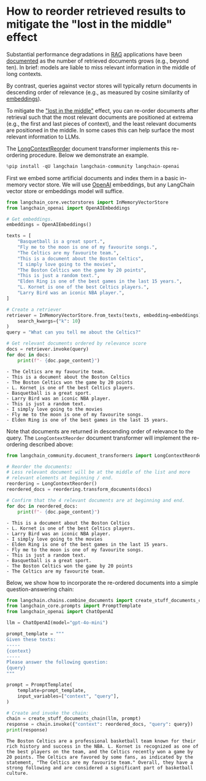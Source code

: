 # How to reorder retrieved results to mitigate the "lost in the middle" effect

Substantial performance degradations in [RAG](/oss/python/tutorials/rag) applications have been [documented](https://arxiv.org/abs/2307.03172) as the number of retrieved documents grows (e.g., beyond ten). In brief: models are liable to miss relevant information in the middle of long contexts.

By contrast, queries against vector stores will typically return documents in descending order of relevance (e.g., as measured by cosine similarity of [embeddings](/oss/python/concepts/embedding_models)).

To mitigate the ["lost in the middle"](https://arxiv.org/abs/2307.03172) effect, you can re-order documents after retrieval such that the most relevant documents are positioned at extrema (e.g., the first and last pieces of context), and the least relevant documents are positioned in the middle. In some cases this can help surface the most relevant information to LLMs.

The [LongContextReorder](https://python.langchain.com/api_reference/community/document_transformers/langchain_community.document_transformers.long_context_reorder.LongContextReorder.html) document transformer implements this re-ordering procedure. Below we demonstrate an example.


```python
%pip install -qU langchain langchain-community langchain-openai
```

First we embed some artificial documents and index them in a basic in-memory vector store. We will use [OpenAI](/oss/python/integrations/providers/openai/) embeddings, but any LangChain vector store or embeddings model will suffice.


```python
from langchain_core.vectorstores import InMemoryVectorStore
from langchain_openai import OpenAIEmbeddings

# Get embeddings.
embeddings = OpenAIEmbeddings()

texts = [
    "Basquetball is a great sport.",
    "Fly me to the moon is one of my favourite songs.",
    "The Celtics are my favourite team.",
    "This is a document about the Boston Celtics",
    "I simply love going to the movies",
    "The Boston Celtics won the game by 20 points",
    "This is just a random text.",
    "Elden Ring is one of the best games in the last 15 years.",
    "L. Kornet is one of the best Celtics players.",
    "Larry Bird was an iconic NBA player.",
]

# Create a retriever
retriever = InMemoryVectorStore.from_texts(texts, embedding=embeddings).as_retriever(
    search_kwargs={"k": 10}
)
query = "What can you tell me about the Celtics?"

# Get relevant documents ordered by relevance score
docs = retriever.invoke(query)
for doc in docs:
    print(f"- {doc.page_content}")
```
```output
- The Celtics are my favourite team.
- This is a document about the Boston Celtics
- The Boston Celtics won the game by 20 points
- L. Kornet is one of the best Celtics players.
- Basquetball is a great sport.
- Larry Bird was an iconic NBA player.
- This is just a random text.
- I simply love going to the movies
- Fly me to the moon is one of my favourite songs.
- Elden Ring is one of the best games in the last 15 years.
```
Note that documents are returned in descending order of relevance to the query. The `LongContextReorder` document transformer will implement the re-ordering described above:


```python
from langchain_community.document_transformers import LongContextReorder

# Reorder the documents:
# Less relevant document will be at the middle of the list and more
# relevant elements at beginning / end.
reordering = LongContextReorder()
reordered_docs = reordering.transform_documents(docs)

# Confirm that the 4 relevant documents are at beginning and end.
for doc in reordered_docs:
    print(f"- {doc.page_content}")
```
```output
- This is a document about the Boston Celtics
- L. Kornet is one of the best Celtics players.
- Larry Bird was an iconic NBA player.
- I simply love going to the movies
- Elden Ring is one of the best games in the last 15 years.
- Fly me to the moon is one of my favourite songs.
- This is just a random text.
- Basquetball is a great sport.
- The Boston Celtics won the game by 20 points
- The Celtics are my favourite team.
```
Below, we show how to incorporate the re-ordered documents into a simple question-answering chain:


```python
from langchain.chains.combine_documents import create_stuff_documents_chain
from langchain_core.prompts import PromptTemplate
from langchain_openai import ChatOpenAI

llm = ChatOpenAI(model="gpt-4o-mini")

prompt_template = """
Given these texts:
-----
{context}
-----
Please answer the following question:
{query}
"""

prompt = PromptTemplate(
    template=prompt_template,
    input_variables=["context", "query"],
)

# Create and invoke the chain:
chain = create_stuff_documents_chain(llm, prompt)
response = chain.invoke({"context": reordered_docs, "query": query})
print(response)
```
```output
The Boston Celtics are a professional basketball team known for their rich history and success in the NBA. L. Kornet is recognized as one of the best players on the team, and the Celtics recently won a game by 20 points. The Celtics are favored by some fans, as indicated by the statement, "The Celtics are my favourite team." Overall, they have a strong following and are considered a significant part of basketball culture.
```
